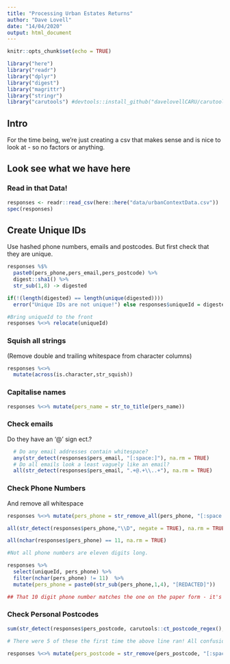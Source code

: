 ```yaml
---
title: "Processing Urban Estates Returns"
author: "Dave Lovell"
date: "14/04/2020"
output: html_document
---
```


```r
knitr::opts_chunk$set(echo = TRUE)
```

```r
library("here")
library("readr")
library("dplyr")
library("digest")
library("magrittr")
library("stringr")
library("carutools") #devtools::install_github("davelovellCARU/carutools")
```
## Intro

For the time being, we're just creating a csv that makes sense and is nice to look at - so no factors or anything.

## Look see what we have here

### Read in that Data!

```r
responses <- readr::read_csv(here::here("data/urbanContextData.csv"))
spec(responses)
```

## Create Unique IDs

Use hashed phone numbers, emails and postcodes. But first check that they are unique.

```r
responses %$%
  paste0(pers_phone,pers_email,pers_postcode) %>% 
  digest::sha1() %>% 
  str_sub(1,8) -> digested

if(!(length(digested) == length(unique(digested))))
  error("Unique IDs are not unique!") else responses$uniqueId = digested

#Bring uniqueId to the front
responses %<>% relocate(uniqueId)
```

### Squish all strings

(Remove double and trailing whitespace from character columns)

```r
responses %<>%
  mutate(across(is.character,str_squish))
```

### Capitalise names

```r
responses %<>% mutate(pers_name = str_to_title(pers_name))
```

### Check emails

Do they have an '@' sign ect.?

```r
  # Do any email addresses contain whitespace?
  any(str_detect(responses$pers_email, "[:space:]"), na.rm = TRUE)
  # Do all emails look a least vaguely like an email?
  all(str_detect(responses$pers_email, ".+@.+\\..+"), na.rm = TRUE)
```

### Check Phone Numbers

And remove all whitespace

```r
responses %<>% mutate(pers_phone = str_remove_all(pers_phone, "[:space:]"))

all(str_detect(responses$pers_phone,"\\D", negate = TRUE), na.rm = TRUE)

all(nchar(responses$pers_phone) == 11, na.rm = TRUE)

#Not all phone numbers are eleven digits long.

responses %>% 
  select(uniqueId, pers_phone) %>% 
  filter(nchar(pers_phone) != 11)  %>% 
  mutate(pers_phone = paste0(str_sub(pers_phone,1,4), "[REDACTED]"))

## That 10 digit phone number matches the one on the paper form - it's a respondent mistake
```

### Check Personal Postcodes

```r
sum(str_detect(responses$pers_postcode, carutools::ct_postcode_regex(), negate = TRUE), na.rm = TRUE)

# There were 5 of these the first time the above line ran! All confusions between i's, 1's, 0's and O's, now corrected in the csv. As for the above:

responses %<>% mutate(pers_postcode = str_remove(pers_postcode, "[:space:]*London$"))
```



